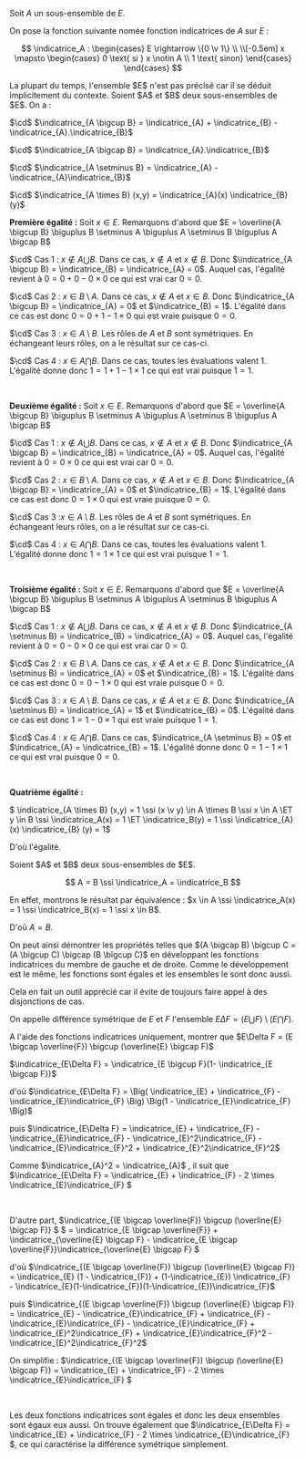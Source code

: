 

<Item type='definition' titre='fonction indicatrice'>

Soit $A$ un sous-ensemble de $E$. 

On pose la fonction suivante nomée fonction indicatrices de $A$ sur $E$ :

$$
\indicatrice_A : \begin{cases} E \rightarrow \{0 \v 1\} \\ \\[-0.5em] x \mapsto \begin{cases} 0 \text{ si } x \notin A \\ 1 \text{ sinon} \end{cases} \end{cases}
$$
</Item>

<Remarque titre=''>
La plupart du temps, l'ensemble $E$ n'est pas précisé car il se déduit implicitement du contexte.
</Remarque>


<Item type='proposition' titre='fonction indicatrice, intersection, réunion, produit cartésien'>
Soient $A$ et $B$ deux sous-ensembles de $E$. On a :

$\cd$ $\indicatrice_{A \bigcup B} = \indicatrice_{A} + \indicatrice_{B} - \indicatrice_{A}.\indicatrice_{B}$

$\cd$ $\indicatrice_{A \bigcap B} = \indicatrice_{A}.\indicatrice_{B}$

$\cd$ $\indicatrice_{A \setminus B} = \indicatrice_{A} - \indicatrice_{A}\indicatrice_{B}$

$\cd$ $\indicatrice_{A \times B} (x,y) = \indicatrice_{A}(x) \indicatrice_{B} (y)$ 
</Item>

<Hideable type='démonstration' titre=''>

**Première égalité :** Soit $x \in E$. Remarquons d'abord que $E = \overline{A \bigcup B} \biguplus B \setminus A \biguplus A \setminus B \biguplus A \bigcap B$
<Indent>

$\cd$ Cas 1 : $x \notin A \bigcup B$. Dans ce cas, $x \notin A$ et $x \notin B$. Donc $\indicatrice_{A \bigcup B} = \indicatrice_{B} = \indicatrice_{A} = 0$. Auquel cas, l'égalité revient à $0 = 0 + 0 - 0 \times 0$ ce qui est vrai car $0 = 0$.

$\cd$ Cas 2 : $x \in B \setminus A$. Dans ce cas, $x \notin A$ et $x \in B$. Donc $\indicatrice_{A \bigcup B} = \indicatrice_{A} = 0$ et $\indicatrice_{B} = 1$. L'égalité dans ce cas est donc $0 = 0 + 1 - 1 \times 0$ qui est vraie puisque $0 = 0$.

$\cd$ Cas 3 : $x \in A \setminus B$. Les rôles de $A$ et $B$ sont symétriques. En échangeant leurs rôles, on a le résultat sur ce cas-ci.

$\cd$ Cas 4 : $x \in A \bigcap B$. Dans ce cas, toutes les évaluations valent $1$. L'égalité donne donc $1 = 1 + 1 - 1 \times 1$ ce qui est vrai puisque $1 = 1$.
</Indent>

<br/>

**Deuxième égalité :** Soit $x \in E$. Remarquons d'abord que $E = \overline{A \bigcup B} \biguplus B \setminus A \biguplus A \setminus B \biguplus A \bigcap B$
<Indent>

$\cd$ Cas 1 : $x \notin A \bigcup B$. Dans ce cas, $x \notin A$ et $x \notin B$. Donc $\indicatrice_{A \bigcap B} = \indicatrice_{B} = \indicatrice_{A} = 0$. Auquel cas, l'égalité revient à $0 = 0 \times 0$ ce qui est vrai car $0 = 0$.

$\cd$ Cas 2 : $x \in B \setminus A$. Dans ce cas, $x \notin A$ et $x \in B$. Donc $\indicatrice_{A \bigcap B} = \indicatrice_{A} = 0$ et $\indicatrice_{B} = 1$. L'égalité dans ce cas est donc $0 = 1 \times 0$ qui est vraie puisque $0 = 0$.

$\cd$ Cas 3 :$x \in A \setminus B$. Les rôles de $A$ et $B$ sont symétriques. En échangeant leurs rôles, on a le résultat sur ce cas-ci.

$\cd$ Cas 4 : $x \in A \bigcap B$. Dans ce cas, toutes les évaluations valent $1$. L'égalité donne donc $1 = 1 \times 1$ ce qui est vrai puisque $1 = 1$.
</Indent>

<br/>

**Troisième égalité :** Soit $x \in E$. Remarquons d'abord que $E = \overline{A \bigcup B} \biguplus B \setminus A \biguplus A \setminus B \biguplus A \bigcap B$
<Indent>

$\cd$ Cas 1 : $x \notin A \bigcup B$. Dans ce cas, $x \notin A$ et $x \notin B$. Donc $\indicatrice_{A \setminus B} = \indicatrice_{B} = \indicatrice_{A} = 0$. Auquel cas, l'égalité revient à $0 = 0 - 0 \times 0$ ce qui est vrai car $0 = 0$.

$\cd$ Cas 2 : $x \in B \setminus A$. Dans ce cas, $x \notin A$ et $x \in B$. Donc $\indicatrice_{A \setminus B} = \indicatrice_{A} = 0$ et $\indicatrice_{B} = 1$. L'égalité dans ce cas est donc $0 = 0 - 1 \times 0$ qui est vraie puisque $0 = 0$.

$\cd$ Cas 3 : $x \in A \setminus B$. Dans ce cas, $x \notin A$ et $x \in B$. Donc $\indicatrice_{A \setminus B} = \indicatrice_{A} = 1$ et $\indicatrice_{B} = 0$. L'égalité dans ce cas est donc $1 = 1 - 0 \times 1$ qui est vraie puisque $1 = 1$.

$\cd$ Cas 4 : $x \in A \bigcap B$. Dans ce cas, $\indicatrice_{A \setminus B} = 0$ et $\indicatrice_{A} = \indicatrice_{B} = 1$. L'égalité donne donc $0 = 1 - 1 \times 1$ ce qui est vrai puisque $0 = 0$.
</Indent>

<br/>

**Quatrième égalité :** 

$ \indicatrice_{A \times B} (x,y) = 1 \ssi (x \v y) \in A \times B \ssi x \in A \ET y \in B \ssi \indicatrice_A(x) = 1 \ET \indicatrice_B(y) = 1 \ssi  \indicatrice_{A}(x) \indicatrice_{B} (y) = 1$ 

D'où l'égalité.

</Hideable>


<Item type='proposition' titre="caractérisation d'un ensemble par sa fonction indicatrice">
Soient $A$ et $B$ deux sous-ensembles de $E$.

$$
A = B \ssi \indicatrice_A = \indicatrice_B
$$
</Item>

<Hideable type='démonstration' titre=''>
En effet, montrons le résultat par équivalence : $x \in A \ssi \indicatrice_A(x) = 1 \ssi \indicatrice_B(x) = 1 \ssi x \in B$. 

D'où $A = B$.
</Hideable>

<Remarque titre=''>
On peut ainsi démontrer les propriétés telles que $(A \bigcap B) \bigcup C = (A \bigcup C) \bigcap (B \bigcup C)$ en développant les fonctions indicatrices du membre de gauche et de droite. Comme le développement est le même, les fonctions sont égales et les ensembles le sont donc aussi.

Cela en fait un outil apprécié car il évite de toujours faire appel à des disjonctions de cas.
</Remarque>

<Exercice titre=''>

On appelle différence symétrique de $E$ et $F$ l'ensemble $E\Delta F = (E\bigcup F) \setminus (E \bigcap F)$.

A l'aide des fonctions indicatrices uniquement, montrer que $E\Delta F = (E \bigcap \overline{F}) \bigcup (\overline{E} \bigcap F)$
</Exercice>

<Hideable type='solution' titre=''>

$\indicatrice_{E\Delta F} = \indicatrice_{E \bigcup F}(1- \indicatrice_{E \bigcap F})$

d'où $\indicatrice_{E\Delta F} = \Big( \indicatrice_{E} + \indicatrice_{F} - \indicatrice_{E}\indicatrice_{F} \Big) \Big(1 - \indicatrice_{E}\indicatrice_{F} \Big)$

puis $\indicatrice_{E\Delta F} = \indicatrice_{E} + \indicatrice_{F} - \indicatrice_{E}\indicatrice_{F} - \indicatrice_{E}^2\indicatrice_{F} - \indicatrice_{E}\indicatrice_{F}^2 + \indicatrice_{E}^2\indicatrice_{F}^2$

Comme $\indicatrice_{A}^2 = \indicatrice_{A}$ , il suit que $\indicatrice_{E\Delta F} = \indicatrice_{E} + \indicatrice_{F} - 2 \times \indicatrice_{E}\indicatrice_{F} $

<br/>

D'autre part, $\indicatrice_{(E \bigcap \overline{F}) \bigcup (\overline{E} \bigcap F)} $ $ = \indicatrice_{E \bigcap \overline{F}} + \indicatrice_{\overline{E} \bigcap F} - \indicatrice_{E \bigcap \overline{F}}\indicatrice_{\overline{E} \bigcap F} $

d'où $\indicatrice_{(E \bigcap \overline{F}) \bigcup (\overline{E} \bigcap F)} = \indicatrice_{E} (1 - \indicatrice_{F}) + (1-\indicatrice_{E}) \indicatrice_{F} - \indicatrice_{E}(1-\indicatrice_{F})(1-\indicatrice_{E})\indicatrice_{F}$

puis $\indicatrice_{(E \bigcap \overline{F}) \bigcup (\overline{E} \bigcap F)} = \indicatrice_{E} - \indicatrice_{E}\indicatrice_{F} + \indicatrice_{F} - \indicatrice_{E}\indicatrice_{F} - \indicatrice_{E}\indicatrice_{F} + \indicatrice_{E}^2\indicatrice_{F} + \indicatrice_{E}\indicatrice_{F}^2  - \indicatrice_{E}^2\indicatrice_{F}^2$

On simplifie : $\indicatrice_{(E \bigcap \overline{F}) \bigcup (\overline{E} \bigcap F)} = \indicatrice_{E} + \indicatrice_{F} - 2 \times \indicatrice_{E}\indicatrice_{F}  $

<br/>

Les deux fonctions indicatrices sont égales et donc les deux ensembles sont égaux eux aussi. On trouve également que $\indicatrice_{E\Delta F} = \indicatrice_{E} + \indicatrice_{F} - 2 \times \indicatrice_{E}\indicatrice_{F} $, ce qui caractérise la différence symétrique simplement.
</Hideable>